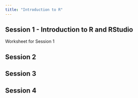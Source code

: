 ```yaml
---
title: "Introduction to R"
---
```


## Session 1 - Introduction to R and RStudio
Worksheet for Session 1

## Session 2

## Session 3

## Session 4

